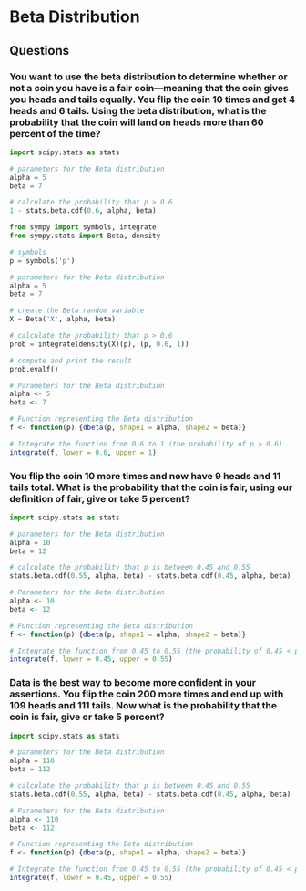 # Beta Distribution

## Questions

### You want to use the beta distribution to determine whether or not a coin you have is a fair coin---meaning that the coin gives you heads and tails equally. You flip the coin 10 times and get 4 heads and 6 tails. Using the beta distribution, what is the probability that the coin will land on heads more than 60 percent of the time?

```python

import scipy.stats as stats

# parameters for the Beta distribution
alpha = 5
beta = 7

# calculate the probability that p > 0.6
1 - stats.beta.cdf(0.6, alpha, beta)
```

```python

from sympy import symbols, integrate
from sympy.stats import Beta, density

# symbols
p = symbols('p')

# parameters for the Beta distribution
alpha = 5
beta = 7

# create the Beta random variable
X = Beta('X', alpha, beta)

# calculate the probability that p > 0.6
prob = integrate(density(X)(p), (p, 0.6, 1))

# compute and print the result
prob.evalf()
```

```r

# Parameters for the Beta distribution
alpha <- 5
beta <- 7

# Function representing the Beta distribution
f <- function(p) {dbeta(p, shape1 = alpha, shape2 = beta)}

# Integrate the function from 0.6 to 1 (the probability of p > 0.6)
integrate(f, lower = 0.6, upper = 1)
```

### You flip the coin 10 more times and now have 9 heads and 11 tails total. What is the probability that the coin is fair, using our definition of fair, give or take 5 percent?

```python

import scipy.stats as stats

# parameters for the Beta distribution
alpha = 10
beta = 12

# calculate the probability that p is between 0.45 and 0.55
stats.beta.cdf(0.55, alpha, beta) - stats.beta.cdf(0.45, alpha, beta)
```

```r

# Parameters for the Beta distribution
alpha <- 10
beta <- 12

# Function representing the Beta distribution
f <- function(p) {dbeta(p, shape1 = alpha, shape2 = beta)}

# Integrate the function from 0.45 to 0.55 (the probability of 0.45 < p < 0.55)
integrate(f, lower = 0.45, upper = 0.55)
```

### Data is the best way to become more confident in your assertions. You flip the coin 200 more times and end up with 109 heads and 111 tails. Now what is the probability that the coin is fair, give or take 5 percent?

```python

import scipy.stats as stats

# parameters for the Beta distribution
alpha = 110
beta = 112

# calculate the probability that p is between 0.45 and 0.55
stats.beta.cdf(0.55, alpha, beta) - stats.beta.cdf(0.45, alpha, beta)
```

```r

# Parameters for the Beta distribution
alpha <- 110
beta <- 112

# Function representing the Beta distribution
f <- function(p) {dbeta(p, shape1 = alpha, shape2 = beta)}

# Integrate the function from 0.45 to 0.55 (the probability of 0.45 < p < 0.55)
integrate(f, lower = 0.45, upper = 0.55)
```
